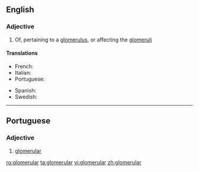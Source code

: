 ==English==

===Adjective===
{{en-adj|-}}

# Of, pertaining to a [[glomerulus]], or affecting the [[glomeruli]]

====Translations====
{{trans-top|Of or pertaining to a glomerulus}}
* French: {{t|fr|glomérulaire}}
* Italian: {{t|it|glomerulare}}
* Portuguese: {{t|pt|glomerular}}
{{trans-mid}}
* Spanish: {{t|es|glomerular}}
* Swedish: {{t+|sv|glomerulär}}
{{trans-bottom}}

----

==Portuguese==

===Adjective===
{{pt-adj|glomerul|ar}}

# [[#English|glomerular]]

[[ro:glomerular]]
[[ta:glomerular]]
[[vi:glomerular]]
[[zh:glomerular]]